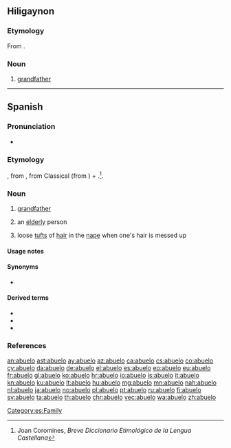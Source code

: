 ==Hiligaynon==

===Etymology===
From {{der|hil|es|abuelo}}.

===Noun===
{{hil-noun|abuélo}}

# [[grandfather]]

----

==Spanish==
{{wikipedia|lang=es}}

===Pronunciation===
* {{IPA|/aˈbue.lo/|[äˈβwe̞.lo̞]|[äˈwe̞.lo̞]|[äˈɣwe̞.lo̞]|lang=es}}

===Etymology===
{{unk.|lang=es|title=Possibly}}, from {{inh|es|la|*aviōlus}}, from Classical {{inh|es|la|avus}} (from {{inh|es|ine-pro|*h₂éwh₂os||grandfather}}) + {{m|la|-olus}}.<ref>Joan Coromines, ''Breve Diccionario Etimológico de la Lengua Castellana''</ref>. {{coglist|es|*aviōlus}}

===Noun===
{{es-noun|m|f=abuela}}

# [[grandfather]]
#: {{ux|es|Su '''abuelo''' es simpático.|His '''grandfather''' is nice.}}
# {{lb|es|colloquial|affectionate}} an [[elderly]] person
# loose [[tuft]]s of [[hair]] in the [[nape]] when one's hair is messed up

====Usage notes====
{{es-note-noun-mf}}

====Synonyms====
* {{sense|loose tufts of hair}} {{l|es|tolano}}

====Derived terms====
* {{l|es|abuelado}}
* {{l|es|abuelito}}
* {{l|es|bisabuelo}}

[[Category:es:Family]]

===References===
<references/>

[[an:abuelo]]
[[ast:abuelo]]
[[ay:abuelo]]
[[az:abuelo]]
[[ca:abuelo]]
[[cs:abuelo]]
[[co:abuelo]]
[[cy:abuelo]]
[[da:abuelo]]
[[de:abuelo]]
[[el:abuelo]]
[[es:abuelo]]
[[eo:abuelo]]
[[eu:abuelo]]
[[fr:abuelo]]
[[gl:abuelo]]
[[ko:abuelo]]
[[hr:abuelo]]
[[io:abuelo]]
[[is:abuelo]]
[[it:abuelo]]
[[kn:abuelo]]
[[ku:abuelo]]
[[lt:abuelo]]
[[hu:abuelo]]
[[mg:abuelo]]
[[mn:abuelo]]
[[nah:abuelo]]
[[nl:abuelo]]
[[ja:abuelo]]
[[no:abuelo]]
[[pl:abuelo]]
[[pt:abuelo]]
[[ru:abuelo]]
[[fi:abuelo]]
[[sv:abuelo]]
[[ta:abuelo]]
[[th:abuelo]]
[[chr:abuelo]]
[[vec:abuelo]]
[[wa:abuelo]]
[[zh:abuelo]]
